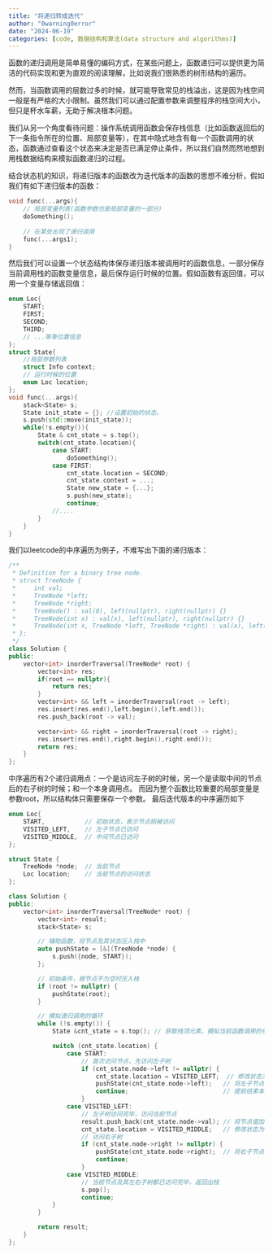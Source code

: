 ```yaml
---
title: "将递归转成迭代"
author: "0warning0error"
date: "2024-06-19"
categories: [code, 数据结构和算法(data structure and algorithms)]
---
```


函数的递归调用是简单易懂的编码方式，在某些问题上，函数递归可以提供更为简洁的代码实现和更为直观的阅读理解，比如说我们很熟悉的树形结构的遍历。

然而，当函数调用的层数过多的时候，就可能导致常见的栈溢出，这是因为栈空间一般是有严格的大小限制。虽然我们可以通过配置参数来调整程序的栈空间大小，但只是杯水车薪，无助于解决根本问题。

我们从另一个角度看待问题：操作系统调用函数会保存栈信息（比如函数返回后的下一条指令所在的位置、局部变量等），在其中隐式地含有每一个函数调用的状态，函数通过查看这个状态来决定是否已满足停止条件，所以我们自然而然地想到用栈数据结构来模拟函数递归的过程。

结合状态机的知识，将递归版本的函数改为迭代版本的函数的思想不难分析，假如我们有如下递归版本的函数：
```cpp
void func(...args){
    // 局部变量列表(函数参数也是局部变量的一部分)
    doSomething();
    
    // 在某处出现了递归调用
    func(...args1);
}
```

然后我们可以设置一个状态结构体保存递归版本被调用时的函数信息，一部分保存当前调用栈的函数变量信息，最后保存运行时候的位置。假如函数有返回值，可以用一个变量存储返回值：
```cpp
enum Loc{
    START;
    FIRST;
    SECOND;
    THIRD;
    // ...等等位置信息
};
struct State{
    //局部参数列表
    struct Info context;
    // 运行时候的位置
    enum Loc location;
};
void func(...args){
    stack<State> s;
    State init_state = {}; //设置初始的状态。
    s.push(std::move(init_state));
    while(!s.empty()){
        State & cnt_state = s.top();
        switch(cnt_state.location){
            case START:
                doSomething();
            case FIRST:
                cnt_state.location = SECOND;
                cnt_state.context = ...;
                State new_state = {...};
                s.push(new_state);
                continue;
            //....
        }
    }
}
```
我们以leetcode的中序遍历为例子，不难写出下面的递归版本：
```cpp
/**
 * Definition for a binary tree node.
 * struct TreeNode {
 *     int val;
 *     TreeNode *left;
 *     TreeNode *right;
 *     TreeNode() : val(0), left(nullptr), right(nullptr) {}
 *     TreeNode(int x) : val(x), left(nullptr), right(nullptr) {}
 *     TreeNode(int x, TreeNode *left, TreeNode *right) : val(x), left(left), right(right) {}
 * };
 */
class Solution {
public:
    vector<int> inorderTraversal(TreeNode* root) {
        vector<int> res;
        if(root == nullptr){
            return res;
        }
        vector<int> && left = inorderTraversal(root -> left);
        res.insert(res.end(),left.begin(),left.end());
        res.push_back(root -> val);

        vector<int> && right = inorderTraversal(root -> right);
        res.insert(res.end(),right.begin(),right.end());
        return res;
    }
};
```
中序遍历有2个递归调用点：一个是访问左子树的时候，另一个是读取中间的节点后的右子树的时候；和一个本身调用点。 而因为整个函数比较重要的局部变量是 参数root，所以结构体只需要保存一个参数。
最后迭代版本的中序遍历如下

```cpp
enum Loc{
    START,           // 初始状态，表示节点刚被访问
    VISITED_LEFT,    // 左子节点已访问
    VISITED_MIDDLE,  // 中间节点已访问
};

struct State {
    TreeNode *node;  // 当前节点
    Loc location;    // 当前节点的访问状态
};

class Solution {
public:
    vector<int> inorderTraversal(TreeNode* root) {
        vector<int> result;
        stack<State> s;

        // 辅助函数，将节点及其状态压入栈中
        auto pushState = [&](TreeNode *node) {
            s.push({node, START});
        };

        // 初始条件，根节点不为空时压入栈
        if (root != nullptr) {
            pushState(root);
        }

        // 模拟递归调用的循环
        while (!s.empty()) {
            State &cnt_state = s.top(); // 获取栈顶元素，模拟当前函数调用的参数和局部变量

            switch (cnt_state.location) {
                case START:
                    // 首次访问节点，先访问左子树
                    if (cnt_state.node->left != nullptr) {
                        cnt_state.location = VISITED_LEFT;  // 修改状态为已访问左子节点
                        pushState(cnt_state.node->left);   // 将左子节点压入栈
                        continue;                          // 提前结束本次循环
                    }
                case VISITED_LEFT:
                    // 左子树访问完毕，访问当前节点
                    result.push_back(cnt_state.node->val); // 将节点值加入结果
                    cnt_state.location = VISITED_MIDDLE;   // 修改状态为已访问中间节点
                    // 访问右子树
                    if (cnt_state.node->right != nullptr) {
                        pushState(cnt_state.node->right);  // 将右子节点压入栈
                        continue;
                    }
                case VISITED_MIDDLE:
                    // 当前节点及其左右子树都已访问完毕，返回出栈
                    s.pop();
                    continue;
            }
        }

        return result;
    }
};

```



